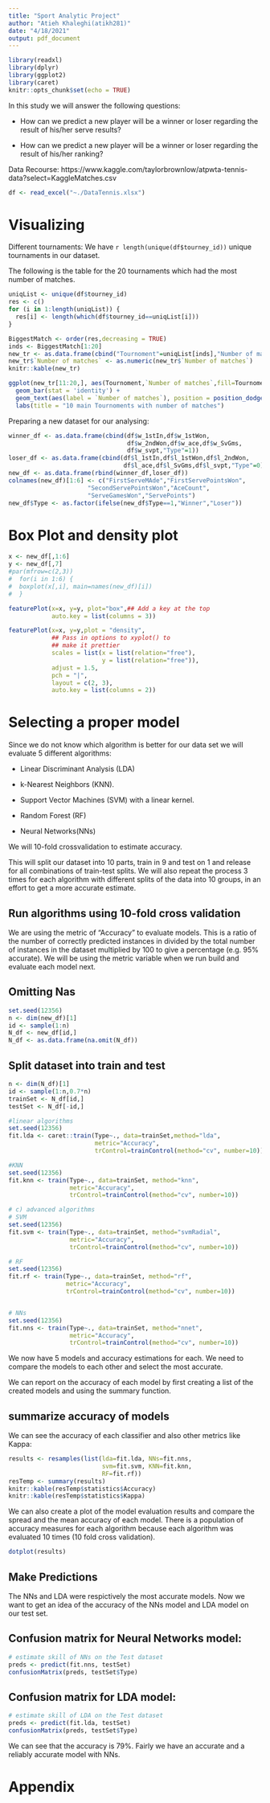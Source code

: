 ```yaml
---
title: "Sport Analytic Project"
author: "Atieh Khaleghi(atikh281)"
date: "4/18/2021"
output: pdf_document
---
```


```r
library(readxl)
library(dplyr)
library(ggplot2)
library(caret)
knitr::opts_chunk$set(echo = TRUE)
```

In this study we will answer the following questions:

- How can we predict a new player will be a winner or loser regarding the result of his/her serve results?

- How can we predict a new player will be a winner or loser regarding the result of his/her ranking?


Data Recourse: https://www.kaggle.com/taylorbrownlow/atpwta-tennis-data?select=KaggleMatches.csv


```r
df <- read_excel("~./DataTennis.xlsx")

```

# Visualizing 

Different tournaments:
We have `r length(unique(df$tourney_id))` unique tournaments in our dataset.

The following is the table for the 20 tournaments which had the most number of matches.

```r
uniqList <- unique(df$tourney_id)
res <- c()
for (i in 1:length(uniqList)) {
  res[i] <- length(which(df$tourney_id==uniqList[i]))
}

BiggestMatch <- order(res,decreasing = TRUE)
inds <- BiggestMatch[1:20]
new_tr <- as.data.frame(cbind("Tournoment"=uniqList[inds],"Number of matches"=res[inds]))
new_tr$`Number of matches` <- as.numeric(new_tr$`Number of matches`)
knitr::kable(new_tr)
```

```r

ggplot(new_tr[11:20,], aes(Tournoment,`Number of matches`,fill=Tournoment))+
  geom_bar(stat = 'identity') + 
  geom_text(aes(label = `Number of matches`), position = position_dodge(width = 1), vjust = 1)+
  labs(title = "10 main Tournoments with number of matches")

```

Preparing a new dataset for our analysing:

```r
winner_df <- as.data.frame(cbind(df$w_1stIn,df$w_1stWon,
                                 df$w_2ndWon,df$w_ace,df$w_SvGms,
                                 df$w_svpt,"Type"=1))
loser_df <- as.data.frame(cbind(df$l_1stIn,df$l_1stWon,df$l_2ndWon,
                                df$l_ace,df$l_SvGms,df$l_svpt,"Type"=0))
new_df <- as.data.frame(rbind(winner_df,loser_df))
colnames(new_df)[1:6] <- c("FirstServeMAde","FirstServePointsWon",
                      "SecondServePointsWon","AceCount",
                      "ServeGamesWon","ServePoints")
new_df$Type <- as.factor(ifelse(new_df$Type==1,"Winner","Loser"))

```

# Box Plot and density plot

```r
x <- new_df[,1:6]
y <- new_df[,7]
#par(mfrow=c(2,3))
#  for(i in 1:6) {
#  boxplot(x[,i], main=names(new_df)[i])
#  }

featurePlot(x=x, y=y, plot="box",## Add a key at the top
            auto.key = list(columns = 3))
```

```r
featurePlot(x=x, y=y,plot = "density", 
            ## Pass in options to xyplot() to 
            ## make it prettier
            scales = list(x = list(relation="free"), 
                          y = list(relation="free")), 
            adjust = 1.5, 
            pch = "|", 
            layout = c(2, 3), 
            auto.key = list(columns = 2))

```
# Selecting  a proper model

Since we do not know which algorithm is better for our data set we will evaluate 5 different algorithms:

- Linear Discriminant Analysis (LDA)

- k-Nearest Neighbors (KNN).

- Support Vector Machines (SVM) with a linear kernel.

- Random Forest (RF)

- Neural Networks(NNs)


We will 10-fold crossvalidation to estimate accuracy.

This will split our dataset into 10 parts, train in 9 and test on 1 and release for all combinations of train-test splits. We will also repeat the process 3 times for each algorithm with different splits of the data into 10 groups, in an effort to get a more accurate estimate.

## Run algorithms using 10-fold cross validation

We are using the metric of “Accuracy” to evaluate models. This is a ratio of the number of correctly predicted instances in divided by the total number of instances in the dataset multiplied by 100 to give a percentage (e.g. 95% accurate). We will be using the metric variable when we run build and evaluate each model next.


## Omitting Nas

```r
set.seed(12356)
n <- dim(new_df)[1]
id <- sample(1:n)
N_df <- new_df[id,]
N_df <- as.data.frame(na.omit(N_df))
```

## Split dataset into train and test

```r
n <- dim(N_df)[1]
id <- sample(1:n,0.7*n)
trainSet <- N_df[id,]
testSet <- N_df[-id,]
```

```r
#linear algorithms
set.seed(12356)
fit.lda <- caret::train(Type~., data=trainSet,method="lda",
                        metric="Accuracy", 
                        trControl=trainControl(method="cv", number=10))

#KNN
set.seed(12356)
fit.knn <- train(Type~., data=trainSet, method="knn",
                 metric="Accuracy", 
                 trControl=trainControl(method="cv", number=10))

# c) advanced algorithms
# SVM
set.seed(12356)
fit.svm <- train(Type~., data=trainSet, method="svmRadial", 
                 metric="Accuracy", 
                 trControl=trainControl(method="cv", number=10))

# RF
set.seed(12356)
fit.rf <- train(Type~., data=trainSet, method="rf",
                metric="Accuracy", 
                trControl=trainControl(method="cv", number=10))


# NNs
set.seed(12356)
fit.nns <- train(Type~., data=trainSet, method="nnet",
                 metric="Accuracy", 
                 trControl=trainControl(method="cv", number=10))

```

We now have 5 models and accuracy estimations for each. We need to compare the models to each other and select the most accurate.

We can report on the accuracy of each model by first creating a list of the created models and using the summary function.

## summarize accuracy of models
We can see the accuracy of each classifier and also other metrics like Kappa:


```r
results <- resamples(list(lda=fit.lda, NNs=fit.nns,
                          svm=fit.svm, KNN=fit.knn,
                          RF=fit.rf))
resTemp <- summary(results)
knitr::kable(resTemp$statistics$Accuracy)
knitr::kable(resTemp$statistics$Kappa)
```

We can also create a plot of the model evaluation results and compare the spread and the mean accuracy of each model. There is a population of accuracy measures for each algorithm because each algorithm was evaluated 10 times (10 fold cross validation).

```r
dotplot(results)
```
##  Make Predictions

The NNs and LDA were respictively the most accurate models. Now we want to get an idea of the accuracy of the NNs model and LDA model on our test set.

## Confusion matrix for Neural Networks model:

```r
# estimate skill of NNs on the Test dataset
preds <- predict(fit.nns, testSet)
confusionMatrix(preds, testSet$Type)
```

## Confusion matrix for LDA model:

```r
# estimate skill of LDA on the Test dataset
preds <- predict(fit.lda, testSet)
confusionMatrix(preds, testSet$Type)
```

We can see that the accuracy is 79%. Fairly we have an accurate and a reliably accurate model with NNs.

\newpage

# Appendix

```r
```

